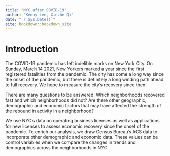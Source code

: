 ```yaml
--- 
title: "NYC after COVID-19"
author: "Kenny Lee, Xinzhe Qi"
date: "`r Sys.Date()`"
site: bookdown::bookdown_site
---
```


# Introduction

The COVID-19 pandemic has left indelible marks on New York City. On Sunday, March 14 2021, New Yorkers marked a year since the first registered fatalities from the pandemic. The city has come a long way since the onset of the pandemic, but there is definitely a long winding path ahead to full recovery. We hope to measure the city's recovery since then. 

There are many questions to be answered. Which neighborhoods recovered fast and which neighborhoods did not? Are there other geographic, demographic and economic factors that may have affected the strength of the rebound in activity in a neighborhood? 

We use NYC’s data on operating business licenses as well as applications for new licenses to assess economic recovery since the onset of the pandemic. To enrich our analysis, we draw Census Bureau’s ACS data to incorporate other demographic and economic data. These values can be control variables when we compare the changes in trends and demographics across the neighborhoods in NYC.
